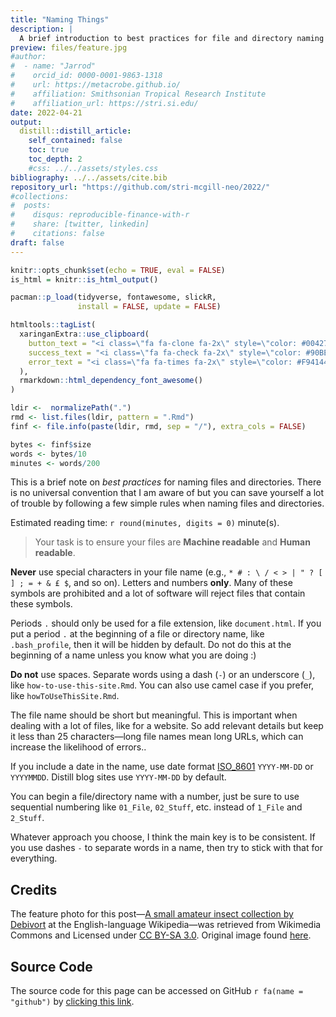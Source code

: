 ```yaml
---
title: "Naming Things"
description: |
  A brief introduction to best practices for file and directory naming that will help keep you sane.
preview: files/feature.jpg
#author:
#  - name: "Jarrod"
#    orcid_id: 0000-0001-9863-1318
#    url: https://metacrobe.github.io/
#    affiliation: Smithsonian Tropical Research Institute
#    affiliation_url: https://stri.si.edu/
date: 2022-04-21
output:
  distill::distill_article:
    self_contained: false
    toc: true
    toc_depth: 2
    #css: ../../assets/styles.css
bibliography: ../../assets/cite.bib  
repository_url: "https://github.com/stri-mcgill-neo/2022/"
#collections:
#  posts:
#    disqus: reproducible-finance-with-r
#    share: [twitter, linkedin]
#    citations: false
draft: false
---
```


```r
knitr::opts_chunk$set(echo = TRUE, eval = FALSE)
is_html = knitr::is_html_output()

pacman::p_load(tidyverse, fontawesome, slickR,
               install = FALSE, update = FALSE)
```

```r
htmltools::tagList(
  xaringanExtra::use_clipboard(
    button_text = "<i class=\"fa fa-clone fa-2x\" style=\"color: #004276\"></i>",
    success_text = "<i class=\"fa fa-check fa-2x\" style=\"color: #90BE6D\"></i>",
    error_text = "<i class=\"fa fa-times fa-2x\" style=\"color: #F94144\"></i>"
  ),
  rmarkdown::html_dependency_font_awesome()
)
```

```r
ldir <-  normalizePath(".")
rmd <- list.files(ldir, pattern = ".Rmd")
finf <- file.info(paste(ldir, rmd, sep = "/"), extra_cols = FALSE)

bytes <- finf$size
words <- bytes/10
minutes <- words/200
```


This is a  brief note on *best practices* for naming files and directories. There is no universal convention that I am aware of but you can save yourself a lot of trouble by following a few simple rules when naming files and directories.

<aside>
Estimated reading time: `r round(minutes, digits = 0)` minute(s).
</aside>


> Your task is to ensure your files are **Machine readable** and **Human readable**.

**Never** use special characters in your file name (e.g., `* # : \ / < > | " ? [ ] ; = + & £ $`,  and so on). Letters and numbers **only**. Many of these symbols are prohibited and a lot of software will reject files that contain these symbols. 

Periods `.` should only be used for a file extension, like `document.html`. If you put a period `.` at the beginning of a file or directory name, like `.bash_profile`, then it will be hidden by default. Do not do this at the beginning of a name unless you know what you are doing :) 

**Do not** use spaces. Separate words using a dash (`-`) or an underscore (`_`), like `how-to-use-this-site.Rmd`. You can also use camel case if you prefer, like `howToUseThisSite.Rmd`.

The file name should be short but meaningful. This is important when dealing with a lot of files, like for a website. So add relevant details but keep it less than 25 characters---long file names mean long URLs, which can increase the likelihood of errors.. 

If you include a date in the name, use date format [ISO_8601](https://en.wikipedia.org/wiki/ISO_8601) `YYYY-MM-DD` or `YYYYMMDD`. Distill blog sites use `YYYY-MM-DD` by default. 

You can begin a file/directory name with a number, just be sure to use sequential numbering like `01_File`, `02_Stuff`, etc. instead of `1_File` and `2_Stuff`.

Whatever approach you choose, I think the main key is to be consistent. If you use dashes `-` to separate words in a name, then try to stick with that for everything.  

## Credits {.appendix}

The feature photo for this post---[A small amateur insect collection by](https://commons.wikimedia.org/wiki/File:Small-insect-collection.jpg) [Debivort](https://en.wikipedia.org/wiki/User:Debivort) at the English-language Wikipedia---was retrieved from Wikimedia Commons and Licensed under [CC BY-SA 3.0](http://creativecommons.org/licenses/by-sa/3.0/). Original image found [here](https://upload.wikimedia.org/wikipedia/commons/1/1f/Small-insect-collection.jpg).

## Source Code {.appendix}

The source code for this page can be accessed on GitHub `r fa(name = "github")` by [clicking this link](https://github.com/stri-mcgill-neo/2022/blob/main/_posts/2022-04-21-naming-things/naming-things.Rmd).




